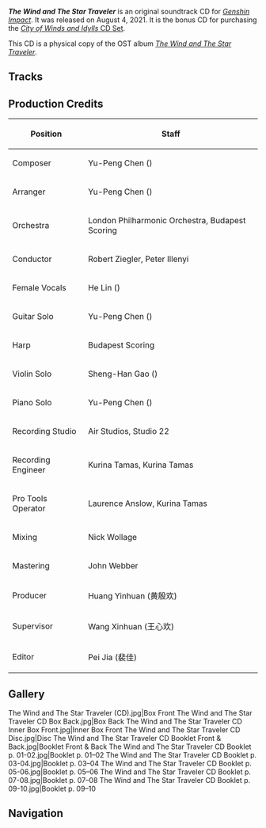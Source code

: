 {{Album Infobox
|title       = The Wind and The Star Traveler
|image       = The Wind and The Star Traveler (CD).jpg
|type        = Original Game Soundtracks
|group       = Albums
|medium      = CD
|releaseDate = 2021-08-04
|length      = 28 min 50 sec - 15 Tracks
}}
'''''The Wind and The Star Traveler''''' is an original soundtrack CD for ''[[Genshin Impact]]''. It was released on August 4, 2021. It is the bonus CD for purchasing the [[City of Winds and Idylls (CD Set)|''City of Winds and Idylls'' CD Set]].

This CD is a physical copy of the OST album ''[[The Wind and The Star Traveler]]''.

==Tracks==
{{Transclude|The Wind and The Star Traveler|Tracks}}

==Production Credits==
{| class="wikitable"
! Position
! Staff
|-
! Composer
| Yu-Peng Chen ({{zh|陈致逸}})
|-
! Arranger
| Yu-Peng Chen ({{zh|陈致逸}})
|-
! Orchestra
| London Philharmonic Orchestra, Budapest Scoring
|-
! Conductor
| Robert Ziegler, Peter Illenyi
|-
! Female Vocals
| He Lin ({{zh|林禾}})
|-
! Guitar Solo
| Yu-Peng Chen ({{zh|陈致逸}})
|-
! Harp
| Budapest Scoring
|-
! Violin Solo
| Sheng-Han Gao ({{zh|高胜寒}})
|-
! Piano Solo
| Yu-Peng Chen ({{zh|陈致逸}})
|-
! Recording Studio
| Air Studios, Studio 22
|-
! Recording Engineer
| Kurina Tamas, Kurina Tamas
|-
! Pro Tools Operator
| Laurence Anslow, Kurina Tamas
|-
! Mixing
| Nick Wollage
|-
! Mastering
| John Webber
|-
! Producer
| Huang Yinhuan (黄殷欢)
|-
! Supervisor
| Wang Xinhuan (王心欢)
|-
! Editor
| Pei Jia (裴佳)
|}
<!--
==References==
{{Reflist}}
-->
==Gallery==
<gallery>
The Wind and The Star Traveler (CD).jpg|Box Front
The Wind and The Star Traveler CD Box Back.jpg|Box Back
The Wind and The Star Traveler CD Inner Box Front.jpg|Inner Box Front
The Wind and The Star Traveler CD Disc.jpg|Disc
The Wind and The Star Traveler CD Booklet Front & Back.jpg|Booklet Front & Back
The Wind and The Star Traveler CD Booklet p. 01-02.jpg|Booklet p.&nbsp;01&ndash;02
The Wind and The Star Traveler CD Booklet p. 03-04.jpg|Booklet p.&nbsp;03&ndash;04
The Wind and The Star Traveler CD Booklet p. 05-06.jpg|Booklet p.&nbsp;05&ndash;06
The Wind and The Star Traveler CD Booklet p. 07-08.jpg|Booklet p.&nbsp;07&ndash;08
The Wind and The Star Traveler CD Booklet p. 09-10.jpg|Booklet p.&nbsp;09&ndash;10
</gallery>

==Navigation==
{{Album Navbox|physical}}